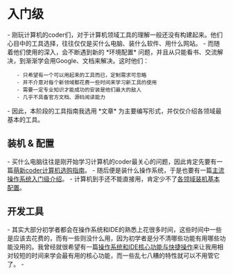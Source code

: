 
= 入门级 =
- 刚玩计算机的coder们，对于计算机领域工具的理解一般还没有构建起来。他们心目中的工具选择，往往仅仅是买什么电脑、装什么软件、用什么网站。
- 而随着他们使用的深入，会不断遇到新的 *环境配置* 问题，并且从只能看书、交流解决，到渐渐学会用Google、文档来解决。这时他们：
    - 只希望有一个可以用起来的工具而已，定制需求可忽略
    - 并不介意对每个新领域都花费一些时间来学习新工具的使用
    - 需要一定专业知识才能成功的安装是他们最大的敌人
    - 几乎不具备官方文档、源码阅读能力
- 因此，本阶段的工具指南我选用 *文章* 为主要编写形式，并仅仅介绍各领域最基本的工具。

== 装机 & 配置 ==
- 买什么电脑往往是刚开始学习计算机的coder最关心的问题，因此肯定先要有一篇[[萌新coder计算机选购指南]]。
- 随后便是装什么操作系统，于是也要有一篇[[主流操作系统入门级介绍]]。
- 计算机到手还不能直接用，肯定少不了[[各领域装机基本配置]]。

== 开发工具 ==
- 其实大部分初学者都会在操作系统和IDE的熟悉上花很多时间，这些时间中一些是应该去花费的，而有一些则没什么用，因为初学者是分不清哪些功能有用哪些功能没用的。我曾经就很希望有一篇[[操作系统和IDE核心功能与快捷操作]]来让我用相对较短的时间来学会最有用的核心功能，而一些乱七八糟的特性就可以不用管它了。
- 
